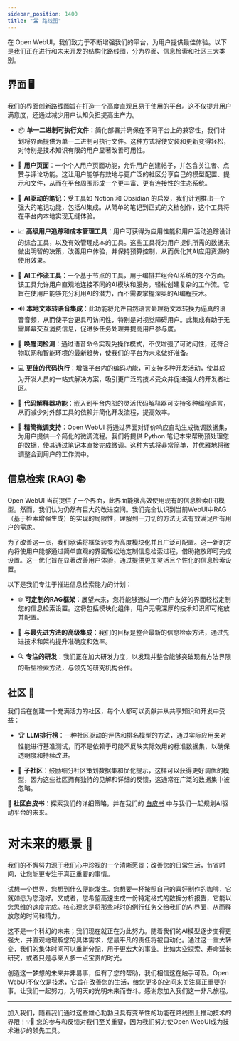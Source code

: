 ```yaml
---
sidebar_position: 1400
title: "🛣️ 路线图"
---
```



<TopBanners />


在 Open WebUI，我们致力于不断增强我们的平台，为用户提供最佳体验。以下是我们正在进行和未来开发的结构化路线图，分为界面、信息检索和社区三大类别。

## 界面 🖥️

我们的界面创新路线图旨在打造一个高度直观且易于使用的平台。这不仅提升用户满意度，还通过减少用户认知负担提高生产力。

- 📦 **单一二进制可执行文件**：简化部署并确保在不同平台上的兼容性，我们计划将界面提供为单一二进制可执行文件。这种方式将使安装和更新变得轻松，对特别是技术知识有限的用户显著改善可用性。

- 👤 **用户页面**：一个个人用户页面功能，允许用户创建帖子，并包含关注者、点赞与评论功能。这让用户能够有效地与更广泛的社区分享自己的模型配置、提示和文件，从而在平台周围形成一个更丰富、更有连接性的生态系统。

- 📝 **AI驱动的笔记**：受工具如 Notion 和 Obsidian 的启发，我们计划推出一个强大的笔记功能，包括AI集成。从简单的笔记到正式的文档创作，这个工具将在平台内本地实现无缝体验。

- 📈 **高级用户追踪和成本管理工具**：用户可获得为应用性能和用户活动追踪设计的综合工具，以及有效管理成本的工具。这些工具将为用户提供所需的数据来做出明智的决策，改善用户体验，并保持预算控制，从而优化其AI应用资源的使用效果。

- 🧠 **AI工作流工具**：一个基于节点的工具，用于编排并组合AI系统的多个方面。该工具允许用户直观地连接不同的AI模块和服务，轻松创建复杂的工作流。它旨在使用户能够充分利用AI的潜力，而不需要掌握深奥的AI编程技术。

- 🔊 **本地文本转语音集成**：此功能将允许自然语言处理将文本转换为逼真的语音音频，从而使平台更具可访问性，特别是对视觉障碍用户。此集成有助于无需屏幕交互消费信息，促进多任务处理并提高用户参与度。

- 📣 **唤醒词检测**：通过语音命令实现免操作模式，不仅增强了可访问性，还符合物联网和智能环境的最新趋势，使我们的平台为未来做好准备。

- 💻 **更佳的代码执行**：增强平台内的编码功能，可支持多种开发活动，使其成为开发人员的一站式解决方案，吸引更广泛的技术受众并促进强大的开发者社区。

- 🤖 **代码解释器功能**：嵌入到平台内部的灵活代码解释器可支持多种编程语言，从而减少对外部工具的依赖并简化开发流程，提高效率。

- 🔧 **精简微调支持**：Open WebUI 将通过界面对评价响应自动生成微调数据集，为用户提供一个简化的微调流程。我们将提供 Python 笔记本来帮助预处理您的数据，使其通过笔记本直接完成微调。这种方式将非常简单，并优雅地将微调整合到用户的工作流中。


## 信息检索 (RAG) 📚

Open WebUI 当前提供了一个界面，此界面能够高效使用现有的信息检索(IR)模型。然而，我们认为仍然有巨大的改进空间。我们完全认识到当前WebUI中RAG（基于检索增强生成）的实现的局限性，理解到一刀切的方法无法有效满足所有用户的需求。

为了改善这一点，我们承诺将框架转变为高度模块化并且广泛可配置。这一新的方向将使用户能够通过简单直观的界面轻松地定制信息检索过程，借助拖放即可完成设置。这一优化旨在显著改善用户体验，通过提供更加灵活且个性化的信息检索设置。

以下是我们专注于推进信息检索能力的计划：

- 🌐 **可定制的RAG框架**：展望未来，您将能够通过一个用户友好的界面轻松定制您的信息检索设置。这将包括模块化组件，用户无需深厚的技术知识即可拖放并配置。

- 🔄 **与最先进方法的高级集成**：我们的目标是整合最新的信息检索方法，通过先进技术和架构提升准确度和效率。

- 🔍 **专注的研发**：我们正在加大研发力度，以发现并整合能够突破现有方法界限的新型检索方法，与领先的研究机构合作。

## 社区 🤝

我们旨在创建一个充满活力的社区，每个人都可以贡献并从共享知识和开发中受益：

- 🏆 **LLM排行榜**：一种社区驱动的评估和排名模型的方法，通过实际应用来对性能进行基准测试，而不是依赖于可能不反映实际效用的标准数据集，以确保透明度和持续改进。

- 👥 **子社区**：鼓励细分社区策划数据集和优化提示，这样可以获得更好调优的模型，因为这些社区拥有独特的见解和详细的反馈，这通常在广泛的数据集中被忽略。

🔗 **社区白皮书**：探索我们的详细策略，并在我们的 [白皮书](https://openwebui.com/assets/files/whitepaper.pdf) 中与我们一起规划AI驱动平台的未来。


# 对未来的愿景 🔭

我们的不懈努力源于我们心中珍视的一个清晰愿景：改善您的日常生活，节省时间，让您能更专注于真正重要的事情。

试想一个世界，您想到什么便能发生。您想要一杯按照自己的喜好制作的咖啡，它就如愿为您泡好。又或者，您希望高速生成一份特定格式的数据分析报告，它能以您思维的速度完成。核心理念是将那些耗时的例行任务交给我们的AI界面，从而释放您的时间和精力。

这不是一个科幻的未来；我们现在就正在为此努力。随着我们的AI模型逐步变得更强大，并直观地理解您的具体需求，您最平凡的责任将被自动化。通过这一重大转变，我们的集体时间可以重新分配，用于更宏大的事业。比如太空探索、寿命延长研究，或者只是与亲人多一点宝贵的时光。

创造这一梦想的未来并非易事，但有了您的帮助，我们相信这在触手可及。Open WebUI不仅仅是技术，它旨在改善您的生活，给您更多的空间来关注真正重要的事。让我们一起努力，为明天的光明未来而奋斗。感谢您加入我们这一非凡旅程。

---

加入我们，随着我们通过这些雄心勃勃且具有变革性的功能在路线图上推动技术的界限！💡🚀 您的参与和反馈对我们至关重要，因为我们努力使Open WebUI成为技术进步的领先工具。